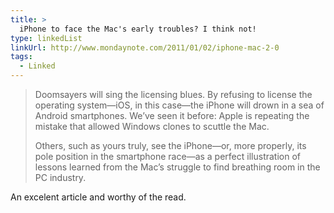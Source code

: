 ```yaml
---
title: >
  iPhone to face the Mac's early troubles? I think not!
type: linkedList
linkUrl: http://www.mondaynote.com/2011/01/02/iphone-mac-2-0
tags:
  - Linked
---
```


> Doomsayers will sing the licensing blues. By refusing to license the operating system—iOS, in this case—the iPhone will drown in a sea of Android smartphones. We’ve seen it before: Apple is repeating the mistake that allowed Windows clones to scuttle the Mac.
> 
> Others, such as yours truly, see the iPhone—or, more properly, its pole position in the smartphone race—as a perfect illustration of lessons learned from the Mac’s struggle to find breathing room in the PC industry.

An excelent article and worthy of the read.
